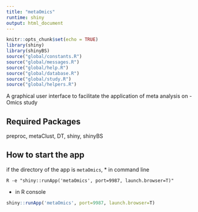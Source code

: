 ```yaml
---
title: "metaOmics"
runtime: shiny
output: html_document
---
```


```r
knitr::opts_chunk$set(echo = TRUE)
library(shiny)
library(shinyBS)
source("global/constants.R")
source("global/messages.R")
source("global/help.R")
source("global/database.R")
source("global/study.R")
source("global/helpers.R")
```

A graphical user interface to facilitate the application of meta analysis on -Omics study

## Required Packages

preproc, metaClust, DT, shiny, shinyBS

## How to start the app
if the directory of the app is `metaOmics`,
* in command line
```
R -e "shiny::runApp('metaOmics', port=9987, launch.browser=T)"
```
* in R console
```r
shiny::runApp('metaOmics', port=9987, launch.browser=T)
```
